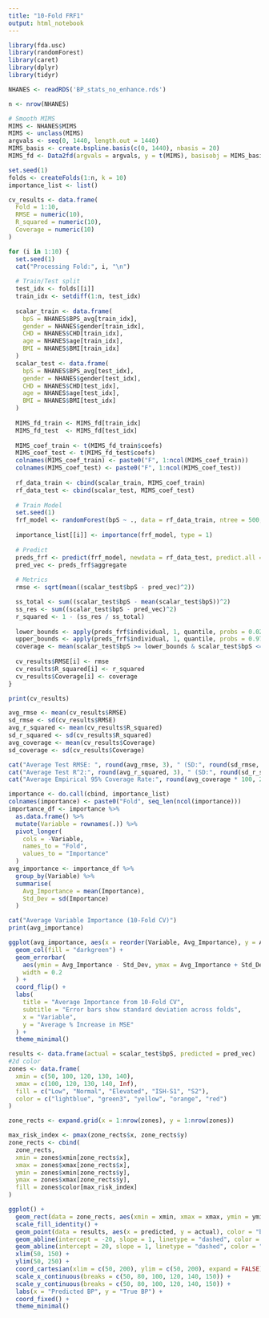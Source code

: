 ```yaml
---
title: "10-Fold FRF1"
output: html_notebook
---
```


```r
library(fda.usc)
library(randomForest)
library(caret)
library(dplyr)
library(tidyr)

NHANES <- readRDS('BP_stats_no_enhance.rds')
```

```r
n <- nrow(NHANES)

# Smooth MIMS
MIMS <- NHANES$MIMS
MIMS <- unclass(MIMS)
argvals <- seq(0, 1440, length.out = 1440)
MIMS_basis <- create.bspline.basis(c(0, 1440), nbasis = 20)
MIMS_fd <- Data2fd(argvals = argvals, y = t(MIMS), basisobj = MIMS_basis)
```

```r
set.seed(1)
folds <- createFolds(1:n, k = 10)
importance_list <- list()

cv_results <- data.frame(
  Fold = 1:10,
  RMSE = numeric(10),
  R_squared = numeric(10),
  Coverage = numeric(10)
)

for (i in 1:10) {
  set.seed(1)
  cat("Processing Fold:", i, "\n")
  
  # Train/Test split
  test_idx <- folds[[i]]
  train_idx <- setdiff(1:n, test_idx)
  
  scalar_train <- data.frame(
    bpS = NHANES$BPS_avg[train_idx],
    gender = NHANES$gender[train_idx],
    CHD = NHANES$CHD[train_idx],
    age = NHANES$age[train_idx],
    BMI = NHANES$BMI[train_idx]
  )
  scalar_test <- data.frame(
    bpS = NHANES$BPS_avg[test_idx],
    gender = NHANES$gender[test_idx],
    CHD = NHANES$CHD[test_idx],
    age = NHANES$age[test_idx],
    BMI = NHANES$BMI[test_idx]
  )
  
  MIMS_fd_train <- MIMS_fd[train_idx]
  MIMS_fd_test  <- MIMS_fd[test_idx]
  
  MIMS_coef_train <- t(MIMS_fd_train$coefs)
  MIMS_coef_test <- t(MIMS_fd_test$coefs)
  colnames(MIMS_coef_train) <- paste0("F", 1:ncol(MIMS_coef_train))
  colnames(MIMS_coef_test) <- paste0("F", 1:ncol(MIMS_coef_test))
  
  rf_data_train <- cbind(scalar_train, MIMS_coef_train)
  rf_data_test <- cbind(scalar_test, MIMS_coef_test)
  
  # Train Model
  set.seed(1)
  frf_model <- randomForest(bpS ~ ., data = rf_data_train, ntree = 500, mtry = 10, importance = TRUE, keep.inbag = TRUE)
  
  importance_list[[i]] <- importance(frf_model, type = 1)
  
  # Predict
  preds_frf <- predict(frf_model, newdata = rf_data_test, predict.all = TRUE)
  pred_vec <- preds_frf$aggregate
  
  # Metrics
  rmse <- sqrt(mean((scalar_test$bpS - pred_vec)^2))

  ss_total <- sum((scalar_test$bpS - mean(scalar_test$bpS))^2)
  ss_res <- sum((scalar_test$bpS - pred_vec)^2)
  r_squared <- 1 - (ss_res / ss_total)
  
  lower_bounds <- apply(preds_frf$individual, 1, quantile, probs = 0.025)
  upper_bounds <- apply(preds_frf$individual, 1, quantile, probs = 0.975)
  coverage <- mean(scalar_test$bpS >= lower_bounds & scalar_test$bpS <= upper_bounds)
  
  cv_results$RMSE[i] <- rmse
  cv_results$R_squared[i] <- r_squared
  cv_results$Coverage[i] <- coverage
}
```

```r
print(cv_results)

avg_rmse <- mean(cv_results$RMSE)
sd_rmse <- sd(cv_results$RMSE)
avg_r_squared <- mean(cv_results$R_squared)
sd_r_squared <- sd(cv_results$R_squared)
avg_coverage <- mean(cv_results$Coverage)
sd_coverage <- sd(cv_results$Coverage)

cat("Average Test RMSE: ", round(avg_rmse, 3), " (SD:", round(sd_rmse, 3), ")\n")
cat("Average Test R^2:", round(avg_r_squared, 3), " (SD:", round(sd_r_squared, 3), ")\n")
cat("Average Empirical 95% Coverage Rate:", round(avg_coverage * 100, 2), "% (SD:", round(sd_coverage * 100, 2), "%)\n")
```

```r
importance <- do.call(cbind, importance_list)
colnames(importance) <- paste0("Fold", seq_len(ncol(importance)))
importance_df <- importance %>%
  as.data.frame() %>%
  mutate(Variable = rownames(.)) %>%
  pivot_longer(
    cols = -Variable,
    names_to = "Fold",
    values_to = "Importance"
  )
avg_importance <- importance_df %>%
  group_by(Variable) %>%
  summarise(
    Avg_Importance = mean(Importance),
    Std_Dev = sd(Importance)
  )

cat("Average Variable Importance (10-Fold CV)")
print(avg_importance)

ggplot(avg_importance, aes(x = reorder(Variable, Avg_Importance), y = Avg_Importance)) +
  geom_col(fill = "darkgreen") +
  geom_errorbar(
    aes(ymin = Avg_Importance - Std_Dev, ymax = Avg_Importance + Std_Dev),
    width = 0.2
  ) +
  coord_flip() +
  labs(
    title = "Average Importance from 10-Fold CV",
    subtitle = "Error bars show standard deviation across folds",
    x = "Variable",
    y = "Average % Increase in MSE"
  ) +
  theme_minimal()
```


```r
results <- data.frame(actual = scalar_test$bpS, predicted = pred_vec)
#2d color
zones <- data.frame(
  xmin = c(50, 100, 120, 130, 140),
  xmax = c(100, 120, 130, 140, Inf),
  fill = c("Low", "Normal", "Elevated", "ISH-S1", "S2"),
  color = c("lightblue", "green3", "yellow", "orange", "red")
)

zone_rects <- expand.grid(x = 1:nrow(zones), y = 1:nrow(zones))

max_risk_index <- pmax(zone_rects$x, zone_rects$y)
zone_rects <- cbind(
  zone_rects,
  xmin = zones$xmin[zone_rects$x],
  xmax = zones$xmax[zone_rects$x],
  ymin = zones$xmin[zone_rects$y],
  ymax = zones$xmax[zone_rects$y],
  fill = zones$color[max_risk_index]
)

ggplot() +
  geom_rect(data = zone_rects, aes(xmin = xmin, xmax = xmax, ymin = ymin, ymax = ymax, fill = fill), alpha = 0.4) +
  scale_fill_identity() +
  geom_point(data = results, aes(x = predicted, y = actual), color = "blue", size = 0.5) +
  geom_abline(intercept = -20, slope = 1, linetype = "dashed", color = "black", linewidth = 0.4) +
  geom_abline(intercept = 20, slope = 1, linetype = "dashed", color = "black", linewidth = 0.4) +
  xlim(50, 150) +
  ylim(50, 250) +
  coord_cartesian(xlim = c(50, 200), ylim = c(50, 200), expand = FALSE) +
  scale_x_continuous(breaks = c(50, 80, 100, 120, 140, 150)) +
  scale_y_continuous(breaks = c(50, 80, 100, 120, 140, 150)) +
  labs(x = "Predicted BP", y = "True BP") +
  coord_fixed() +
  theme_minimal()
```

